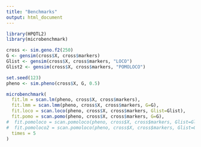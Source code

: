 ```yaml
---
title: "Benchmarks"
output: html_document
---
```


```r
library(HPQTL2)
library(microbenchmark)

cross <- sim.geno.f2(250)
G <- gensim(cross$X, cross$markers)
Glist <- gensim(cross$X, cross$markers, "LOCO")
Glist2 <- gensim(cross$X, cross$markers, "POMOLOCO")
```


```r
set.seed(123)
pheno <- sim.pheno(cross$X, G, 0.5)

microbenchmark(
  fit.lm = scan.lm(pheno, cross$X, cross$markers),
  fit.lmm = scan.lmm(pheno, cross$X, cross$markers, G=G),
  fit.loco = scan.loco(pheno, cross$X, cross$markers, Glist=Glist),
  fit.pomo = scan.pomo(pheno, cross$X, cross$markers, G=G),
#  fit.pomoloco = scan.pomoloco(pheno, cross$X, cross$markers, Glist=Glist2),
#  fit.pomoloco2 = scan.pomoloco(pheno, cross$X, cross$markers, Glist=Glist2, faster = FALSE),
  times = 5
)
```


